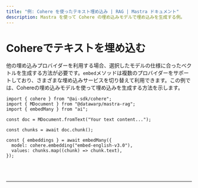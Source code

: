 ```yaml
---
title: "例: Cohere を使ったテキスト埋め込み | RAG | Mastra ドキュメント"
description: Mastra を使って Cohere の埋め込みモデルで埋め込みを生成する例。
---
```



# Cohereでテキストを埋め込む

他の埋め込みプロバイダーを利用する場合、選択したモデルの仕様に合ったベクトルを生成する方法が必要です。`embed`メソッドは複数のプロバイダーをサポートしており、さまざまな埋め込みサービスを切り替えて利用できます。この例では、Cohereの埋め込みモデルを使って埋め込みを生成する方法を示します。

```tsx copy
import { cohere } from "@ai-sdk/cohere";
import { MDocument } from "@datawarp/mastra-rag";
import { embedMany } from "ai";

const doc = MDocument.fromText("Your text content...");

const chunks = await doc.chunk();

const { embeddings } = await embedMany({
  model: cohere.embedding("embed-english-v3.0"),
  values: chunks.map((chunk) => chunk.text),
});
```

<br />
<br />
<hr className="dark:border-[#404040] border-gray-300" />
<br />
<br />
<GithubLink
  link={
    "https://github.com/mastra-ai/mastra/blob/main/examples/basics/rag/embed-text-with-cohere"
  }
/>
